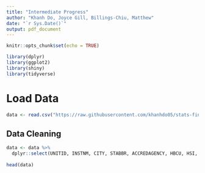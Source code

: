 ```yaml
---
title: "Intermediate Progress"
author: "Khanh Do, Joyce Gill, Billings-Chiu, Matthew"
date: "`r Sys.Date()`"
output: pdf_document
---
```


```r
knitr::opts_chunk$set(echo = TRUE)
```

```r
library(dplyr)
library(ggplot2)
library(shiny)
library(tidyverse)
```

# Load Data
```r
data <- read.csv("https://raw.githubusercontent.com/khanhdo05/stats-final-230/refs/heads/main/Most-Recent-Cohorts-Institution.csv")
```

## Data Cleaning
```r
data <- data %>%
  dplyr::select(UNITID, INSTNM, CITY, STABBR, ACCREDAGENCY, HBCU, HSI, MENONLY, WOMENONLY, RELAFFIL, ADM_RATE, ADM_RATE_ALL, SAT_AVG, SAT_AVG_ALL, UGDS, UGDS_WHITE, UGDS_BLACK, UGDS_HISP, UGDS_ASIAN, UGDS_AIAN, UGDS_NHPI, UGDS_2MOR, UGDS_NRA, UGDS_UNKN, C150_4)
 
head(data)
```

```r

```

